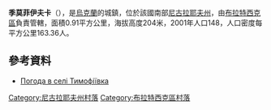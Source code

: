 {{coord|48|6|42|N|31|27|21|E|scale:100000|display=title}}

'''季莫菲伊夫卡'''（{{lang-uk|Тимофіївка}}），是[[烏克蘭|烏克蘭]]的城鎮，位於該國南部[[尼古拉耶夫州|尼古拉耶夫州]]，由[[布拉特西克區|布拉特西克區]]負責管轄，面積0.91平方公里，海拔高度204米，2001年人口148，人口密度每平方公里163.36人。

==參考資料==
* [http://weather.in.ua/ua/nikolaevskaja/26104 Погода в селі Тимофіївка]{{Wayback|url=http://weather.in.ua/ua/nikolaevskaja/26104 |date=20160606122650 }}

[[Category:尼古拉耶夫州村落|Category:尼古拉耶夫州村落]]
[[Category:布拉特西克區村落|Category:布拉特西克區村落]]


{{Mykolaiv-geo-stub}}